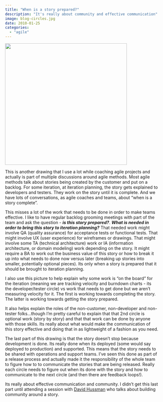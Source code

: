 ```yaml
---
title: "When is a story prepared?"
description: "It's really about community and effective communication"
image: blog-circles.jpg
date: 2010-01-25
categories: 
  - "agile"
---
```


![](blog-circles.jpg){fig-align="center" height="400"}

This is another drawing that I use a lot while coaching agile projects and actually is part of multiple discussions around agile methods.
Most agile methods talk about stories being created by the customer and put on a backlog.
For some iteration, at iteration planning, the story gets explained to developers and testers.
They work on the story until it is complete.
And we have lots of conversations, as agile coaches and teams, about "when is a story complete".

This misses a lot of the work that needs to be done in order to make teams effective.
I like to have regular backlog grooming meetings with part of the team and ask the question - _**is this story prepared?**_.
_**What is needed in order to bring this story to iteration planning?**_ 
That needed work might involve QA (quality assurance) for acceptance tests or functional tests.
That might involve UX (user experience) for wireframes or drawings.
That might involve some TA (technical architecture) work or IA (information architecture, or domain modeling) work depending on the story.
It might require a BA to work out the business value of this story or how to break it up into what needs to done now versus later (breaking up stories into smaller, potentially optional pieces).
Its only when a story is prepared that it should be brought to iteration planning.

I also use this picture to help explain why some work is "on the board" for the iteration (meaning we are tracking velocity and burndown charts - its the developer/tester circle) vs work that needs to get done but we aren't measuring velocity for it.
The first is working towards completing the story.
The latter is working towards getting the story prepared.

It also helps explain the roles of the non-customer, non-developer and non-tester folks...though I'm pretty careful to explain that that 2nd circle is optional work (story by story) and that that work can be done by anyone with those skills.
Its really about what would make the communication of this story effective and doing that in as lightweight of a fashion as you need.

The last part of this drawing is that the story doesn't stop because development is done.
Its really done when its deployed (some would say deployed to production) and supported.
This means that the story needs to be shared with operations and support teams.
I've seen this done as part of a release process and actually made it the responsibility of the whole team to figure how to to communicate the stories that are being released.
Really each circle needs to figure out when its done with the story and how to communicate to the next circle (and then there are feedback loops!).

Its really about effective communication and community.
I didn't get this last part until attending a session with [David Hussman](https://nonodename.com/post/davidhussman/) who talks about building community around a story.
